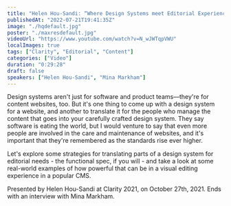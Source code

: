 ```yaml
---
title: "Helen Hou-Sandi: “Where Design Systems meet Editorial Experiences”"
publishedAt: "2022-07-21T19:41:35Z"
image: "./hqdefault.jpg"
poster: "./maxresdefault.jpg"
videoUrl: "https://www.youtube.com/watch?v=N_wJWTqpVWU"
localImages: true
tags: ["Clarity", "Editorial", "Content"]
categories: ["Video"]
duration: "0:29:28"
draft: false
speakers: ["Helen Hou-Sandi", "Mina Markham"]
---
```


Design systems aren't just for software and product teams—they're for content websites, too. But it's one thing to come up with a design system for a website, and another to translate it for the people who manage the content that goes into your carefully crafted design system. They say software is eating the world, but I would venture to say that even more people are involved in the care and maintenance of websites, and it's important that they're remembered as the standards rise ever higher.

Let's explore some strategies for translating parts of a design system for editorial needs - the functional spec, if you will - and take a look at some real-world examples of how powerful that can be in a visual editing experience in a popular CMS.

Presented by Helen Hou-Sandi at Clarity 2021, on October 27th, 2021. Ends with an interview with Mina Markham.
